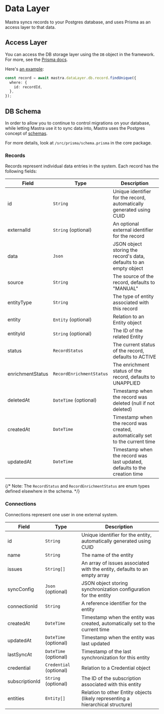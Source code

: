 # Data Layer

Mastra syncs records to your Postgres database, and uses Prisma as an access layer to that data.

## Access Layer

You can access the DB storage layer using the `DB` object in the framework. For more, see the [Prisma docs](https://www.prisma.io/docs/orm/prisma-client/queries/crud#read).

Here's [an example](https://github.com/mastra-ai/mastra/blob/main/examples/contact-book/src/app/actions/record.ts#L12):

```ts
const record = await mastra.dataLayer.db.record.findUnique({
  where: {
    id: recordId,
  },
});
```

## DB Schema

In order to allow you to continue to control migrations on your database, while letting Mastra use it to sync data into, Mastra uses the Postgres concept of [schemas](https://www.postgresql.org/docs/current/ddl-schemas.html).

For more details, look at `/src/prisma/schema.prisma` in the core package.

### Records

Records represent individual data entries in the system. Each record has the following fields:

| Field            | Type                     | Description                                                                  |
| ---------------- | ------------------------ | ---------------------------------------------------------------------------- |
| id               | `String   `              | Unique identifier for the record, automatically generated using CUID         |
| externalId       | `String` (optional)      | An optional external identifier for the record                               |
| data             | `Json`                   | JSON object storing the record's data, defaults to an empty object           |
| source           | `String`                 | The source of the record, defaults to "MANUAL"                               |
| entityType       | `String`                 | The type of entity associated with this record                               |
| entity           | `Entity` (optional)      | Relation to an Entity object                                                 |
| entityId         | `String` (optional)      | The ID of the related Entity                                                 |
| status           | `RecordStatus`           | The current status of the record, defaults to ACTIVE                         |
| enrichmentStatus | `RecordEnrichmentStatus` | The enrichment status of the record, defaults to UNAPPLIED                   |
| deletedAt        | `DateTime` (optional)    | Timestamp when the record was deleted (null if not deleted)                  |
| createdAt        | `DateTime`               | Timestamp when the record was created, automatically set to the current time |
| updatedAt        | `DateTime`               | Timestamp when the record was last updated, defaults to the creation time    |

{/* Note: The `RecordStatus` and `RecordEnrichmentStatus` are enum types defined elsewhere in the schema. */}

### Connections

Connections represent one user in one external system.

| Field          | Type                    | Description                                                                     |
| -------------- | ----------------------- | ------------------------------------------------------------------------------- |
| id             | `String`                | Unique identifier for the entity, automatically generated using CUID            |
| name           | `String`                | The name of the entity                                                          |
| issues         | `String[]`              | An array of issues associated with the entity, defaults to an empty array       |
| syncConfig     | `Json` (optional)       | JSON object storing synchronization configuration for the entity                |
| connectionId   | `String`                | A reference identifier for the entity                                           |
| createdAt      | `DateTime`              | Timestamp when the entity was created, automatically set to the current time    |
| updatedAt      | `DateTime` (optional)   | Timestamp when the entity was last updated                                      |
| lastSyncAt     | `DateTime` (optional)   | Timestamp of the last synchronization for this entity                           |
| credential     | `Credential` (optional) | Relation to a Credential object                                                 |
| subscriptionId | `String` (optional)     | The ID of the subscription associated with this entity                          |
| entities       | `Entity[]`              | Relation to other Entity objects (likely representing a hierarchical structure) |
